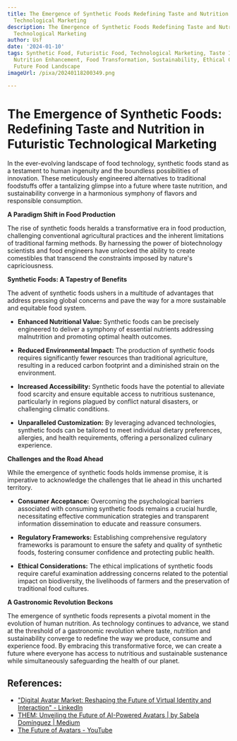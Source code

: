 ```yaml
---
title: The Emergence of Synthetic Foods Redefining Taste and Nutrition in Futuristic
  Technological Marketing
description: The Emergence of Synthetic Foods Redefining Taste and Nutrition in Futuristic
  Technological Marketing
author: Usf
date: '2024-01-10'
tags: Synthetic Food, Futuristic Food, Technological Marketing, Taste Innovation,
  Nutrition Enhancement, Food Transformation, Sustainability, Ethical Consumption,
  Future Food Landscape
imageUrl: /pixa/20240118200349.png

---
```

# The Emergence of Synthetic Foods: Redefining Taste and Nutrition in Futuristic Technological Marketing

In the ever-evolving landscape of food  technology, synthetic foods stand  as a testament to human ingenuity and the boundless possibilities of innovation. These meticulously engineered alternatives to traditional foodstuffs offer a tantalizing  glimpse  into a future where taste nutrition, and sustainability converge in a harmonious symphony of flavors and  responsible consumption.

**A Paradigm Shift in Food Production**

The rise of synthetic foods heralds a transformative era in food production, challenging  conventional agricultural practices and the inherent limitations of traditional farming  methods. By harnessing the power of biotechnology scientists  and food engineers  have unlocked the ability to create comestibles that transcend the constraints imposed by nature's capriciousness.

**Synthetic Foods: A Tapestry of Benefits**

The advent of synthetic foods ushers in a multitude of advantages  that address pressing global concerns and pave  the way  for a more sustainable and equitable food system.

* **Enhanced Nutritional Value:**  Synthetic  foods can be  precisely engineered to deliver a  symphony of essential nutrients addressing malnutrition  and promoting  optimal health  outcomes.

* **Reduced Environmental Impact:** The production  of synthetic foods requires significantly fewer resources  than traditional agriculture, resulting in a reduced carbon footprint  and a diminished strain on the environment.

* **Increased Accessibility:** Synthetic foods have the potential to alleviate food scarcity and ensure equitable access to nutritious sustenance, particularly in regions plagued by conflict natural disasters, or challenging climatic conditions.

* **Unparalleled Customization:** By leveraging advanced technologies, synthetic foods can be tailored to  meet individual dietary preferences, allergies, and  health requirements, offering a personalized culinary experience.

**Challenges and  the Road Ahead**

While the emergence of synthetic foods holds immense promise, it is imperative to acknowledge the challenges that lie ahead in this uncharted territory.

* **Consumer Acceptance:** Overcoming the psychological barriers associated  with consuming synthetic foods remains a crucial hurdle,  necessitating effective communication strategies and transparent  information dissemination to educate  and reassure consumers.

* **Regulatory Frameworks:**  Establishing comprehensive regulatory frameworks is paramount  to  ensure the safety and quality of synthetic foods, fostering consumer confidence and  protecting public health.

* **Ethical Considerations:** The ethical implications  of synthetic foods require careful examination addressing  concerns related to the potential impact on biodiversity, the livelihoods of farmers  and the preservation  of  traditional food cultures.

**A Gastronomic Revolution Beckons**

The emergence of synthetic foods represents a pivotal moment in the evolution of human nutrition.  As technology continues to advance, we stand at the threshold of a gastronomic  revolution  where taste, nutrition and sustainability converge to redefine the way we produce, consume and experience food. By embracing this transformative force, we can create a future where everyone has access to nutritious and sustainable sustenance  while  simultaneously safeguarding the health of our planet.

## References:
- ["Digital Avatar Market: Reshaping the Future of Virtual Identity and Interaction" - LinkedIn](https://www.linkedin.com/pulse/digital-avatar-market-reshaping-future-virtual-identity-interaction)
- [THEM: Unveiling the Future of AI-Powered Avatars | by Sabela Domínguez | Medium](https://medium.com/@sabela.domper/them-unveiling-the-future-of-ai-powered-avatars-27811fe8a346)
- [The Future of Avatars - YouTube](https://youtube.com/watch?v=6z-lkNrnJXE)

